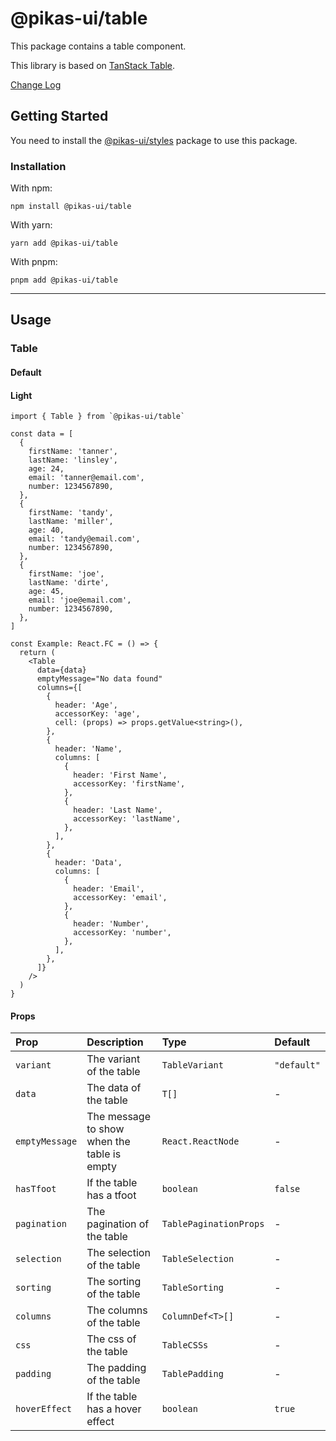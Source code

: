 

<NextSeo title="Table" />

# @pikas-ui/table

This package contains a table component.

This library is based on [TanStack Table](https://tanstack.com/table/).

<a href="https://github.com/Achaak/pikas/blob/main/packages/ui/table/CHANGELOG.md">
  Change Log
</a>

## Getting Started

You need to install the <a href={stylesLink}>@pikas-ui/styles</a> package to use this package.

### Installation

With npm:

```
npm install @pikas-ui/table
```

With yarn:

```
yarn add @pikas-ui/table
```

With pnpm:

```
pnpm add @pikas-ui/table
```

---

## Usage

### Table

#### Default

<DefaultTableExample />

#### Light

<LightTableExample />

```tsx
import { Table } from `@pikas-ui/table`

const data = [
  {
    firstName: 'tanner',
    lastName: 'linsley',
    age: 24,
    email: 'tanner@email.com',
    number: 1234567890,
  },
  {
    firstName: 'tandy',
    lastName: 'miller',
    age: 40,
    email: 'tandy@email.com',
    number: 1234567890,
  },
  {
    firstName: 'joe',
    lastName: 'dirte',
    age: 45,
    email: 'joe@email.com',
    number: 1234567890,
  },
]

const Example: React.FC = () => {
  return (
    <Table
      data={data}
      emptyMessage="No data found"
      columns={[
        {
          header: 'Age',
          accessorKey: 'age',
          cell: (props) => props.getValue<string>(),
        },
        {
          header: 'Name',
          columns: [
            {
              header: 'First Name',
              accessorKey: 'firstName',
            },
            {
              header: 'Last Name',
              accessorKey: 'lastName',
            },
          ],
        },
        {
          header: 'Data',
          columns: [
            {
              header: 'Email',
              accessorKey: 'email',
            },
            {
              header: 'Number',
              accessorKey: 'number',
            },
          ],
        },
      ]}
    />
  )
}
```

#### Props

| Prop           | Description                                 | Type                   | Default     |
| :------------- | :------------------------------------------ | :--------------------- | :---------- |
| `variant`      | The variant of the table                    | `TableVariant`         | `"default"` |
| `data`         | The data of the table                       | `T[]`                  | -           |
| `emptyMessage` | The message to show when the table is empty | `React.ReactNode`      | -           |
| `hasTfoot`     | If the table has a tfoot                    | `boolean`              | `false`     |
| `pagination`   | The pagination of the table                 | `TablePaginationProps` | -           |
| `selection`    | The selection of the table                  | `TableSelection`       | -           |
| `sorting`      | The sorting of the table                    | `TableSorting`         | -           |
| `columns`      | The columns of the table                    | `ColumnDef<T>[]`       | -           |
| `css`          | The css of the table                        | `TableCSSs`            | -           |
| `padding`      | The padding of the table                    | `TablePadding`         | -           |
| `hoverEffect`  | If the table has a hover effect             | `boolean`              | `true`      |
